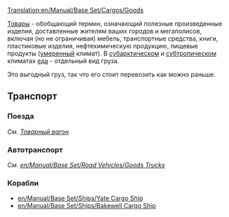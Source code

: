 [[Translation:en/Manual/Base Set/Cargos/Goods]]
{{ru/Необходимо сделать|Уточнить ссылки на статьи [[en/Manual/Base Set/Industries/Sawmill]], [[en/Manual/Base Set/Industries/Printing Works]], [[en/Manual/Base Set/Cargos/Food|Еда]], [[en/Manual/Base Set/Road Vehicles/Goods Trucks]], [[en/Manual/Base Set/Ships/Yate Cargo Ship]], [[en/Manual/Base Set/Ships/Bakewell Cargo Ship]] после перевода их на русский язык}}

{{ru/Manual/Base Set/Cargos/Груз| груз=Товары
| изображение=en/Manual/Base Set/Cargos/Goods.png
| производит=[[ru/Manual/Base Set/Industries/Завод|Завод]], [[ru/Manual/Base Set/Industries/Нефтезавод|Нефтезавод]], [[en/Manual/Base Set/Industries/Sawmill]], [[en/Manual/Base Set/Industries/Printing Works]]
| принимает=[[ru/Manual/Город|Город]]
}}
[[ru/Manual/Base Set/Cargos/Товары|Товары]] - обобщающий термин, означающий полезные произведенные изделия, доставленные жителям ваших городов и мегаполисов, включая (но не ограничивая) мебель, транспортные средства, книги, пластиковые изделия, нефтехимическую продукцию, пищевые продукты ([[ru/Manual/Климат#umerennyi|умеренный]] климат). В [[ru/Manual/Климат#subarkticheskii | субарктическом]] и [[ru/Manual/Климат#subtropicheskii | субтропическом]] климатах [[en/Manual/Base Set/Cargos/Food|еда]] - отдельный вид груза.

Это выгодный груз, так что его стоит перевозить как можно раньше.

==Транспорт==
===Поезда===
''См. [[ru/Manual/Base Set/Trains/Товарный вагон|Товарный вагон]]''

===Автотранспорт===
''См. [[en/Manual/Base Set/Road Vehicles/Goods Trucks]]''

===Корабли===
*[[en/Manual/Base Set/Ships/Yate Cargo Ship]]
*[[en/Manual/Base Set/Ships/Bakewell Cargo Ship]]